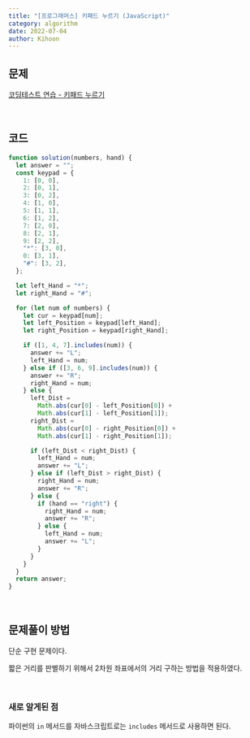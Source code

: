 ```yaml
---
title: "[프로그래머스] 키패드 누르기 (JavaScript)"
category: algorithm
date: 2022-07-04
author: Kihoon
---
```


## 문제

[코딩테스트 연습 - 키패드 누르기](https://school.programmers.co.kr/learn/courses/30/lessons/67256)

<br />

## 코드

```jsx
function solution(numbers, hand) {
  let answer = "";
  const keypad = {
    1: [0, 0],
    2: [0, 1],
    3: [0, 2],
    4: [1, 0],
    5: [1, 1],
    6: [1, 2],
    7: [2, 0],
    8: [2, 1],
    9: [2, 2],
    "*": [3, 0],
    0: [3, 1],
    "#": [3, 2],
  };

  let left_Hand = "*";
  let right_Hand = "#";

  for (let num of numbers) {
    let cur = keypad[num];
    let left_Position = keypad[left_Hand];
    let right_Position = keypad[right_Hand];

    if ([1, 4, 7].includes(num)) {
      answer += "L";
      left_Hand = num;
    } else if ([3, 6, 9].includes(num)) {
      answer += "R";
      right_Hand = num;
    } else {
      left_Dist =
        Math.abs(cur[0] - left_Position[0]) +
        Math.abs(cur[1] - left_Position[1]);
      right_Dist =
        Math.abs(cur[0] - right_Position[0]) +
        Math.abs(cur[1] - right_Position[1]);

      if (left_Dist < right_Dist) {
        left_Hand = num;
        answer += "L";
      } else if (left_Dist > right_Dist) {
        right_Hand = num;
        answer += "R";
      } else {
        if (hand == "right") {
          right_Hand = num;
          answer += "R";
        } else {
          left_Hand = num;
          answer += "L";
        }
      }
    }
  }
  return answer;
}
```

<br />

## 문제풀이 방법

단순 구현 문제이다.

짧은 거리를 판별하기 위해서 2차원 좌표에서의 거리 구하는 방법을 적용하였다.

<br />

### 새로 알게된 점

파이썬의 `in` 메서드를 자바스크립트로는 `includes` 메서드로 사용하면 된다.
